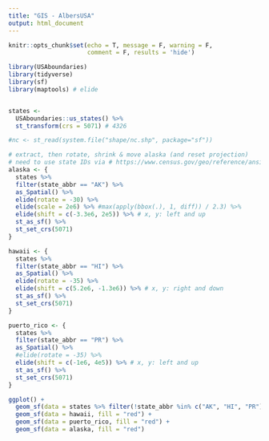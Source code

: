 ```yaml
---
title: "GIS - AlbersUSA"
output: html_document
---
```


```r
knitr::opts_chunk$set(echo = T, message = F, warning = F, 
                      comment = F, results = 'hide')
```

```r
library(USAboundaries)
library(tidyverse)
library(sf)
library(maptools) # elide


states <- 
  USAboundaries::us_states() %>% 
  st_transform(crs = 5071) # 4326

#nc <- st_read(system.file("shape/nc.shp", package="sf"))

# extract, then rotate, shrink & move alaska (and reset projection)
# need to use state IDs via # https://www.census.gov/geo/reference/ansi_statetables.html
alaska <- {
  states %>%
  filter(state_abbr == "AK") %>% 
  as_Spatial() %>% 
  elide(rotate = -30) %>% 
  elide(scale = 2e6) %>% #max(apply(bbox(.), 1, diff)) / 2.3) %>% 
  elide(shift = c(-3.3e6, 2e5)) %>% # x, y: left and up
  st_as_sf() %>% 
  st_set_crs(5071)
}

hawaii <- {
  states %>%
  filter(state_abbr == "HI") %>% 
  as_Spatial() %>% 
  elide(rotate = -35) %>% 
  elide(shift = c(5.2e6, -1.3e6)) %>% # x, y: right and down
  st_as_sf() %>% 
  st_set_crs(5071)
}

puerto_rico <- {
  states %>%
  filter(state_abbr == "PR") %>% 
  as_Spatial() %>% 
  #elide(rotate = -35) %>% 
  elide(shift = c(-1e6, 4e5)) %>% # x, y: left and up
  st_as_sf() %>% 
  st_set_crs(5071)
}

ggplot() +
  geom_sf(data = states %>% filter(!state_abbr %in% c("AK", "HI", "PR"))) +
  geom_sf(data = hawaii, fill = "red") +
  geom_sf(data = puerto_rico, fill = "red") +
  geom_sf(data = alaska, fill = "red")
```
